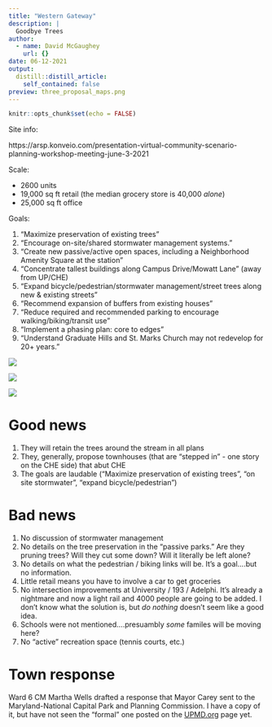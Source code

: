 ```yaml
---
title: "Western Gateway"
description: |
  Goodbye Trees
author:
  - name: David McGaughey
    url: {}
date: 06-12-2021
output:
  distill::distill_article:
    self_contained: false
preview: three_proposal_maps.png
---
```



```r
knitr::opts_chunk$set(echo = FALSE)
```

Site info: 

https://arsp.konveio.com/presentation-virtual-community-scenario-planning-workshop-meeting-june-3-2021

Scale: 

  - 2600 units
  - 19,000 sq ft retail (the median grocery store is 40,000 *alone*)
  - 25,000 sq ft office 

Goals:

1. "Maximize preservation of existing trees"
2. "Encourage on-site/shared stormwater management systems."
3. "Create new passive/active open spaces, including a Neighborhood Amenity Square at the station"
4. "Concentrate tallest buildings along Campus Drive/Mowatt Lane" (away from UP/CHE)
5. "Expand bicycle/pedestrian/stormwater management/street trees along new & existing streets"
6. "Recommend expansion of buffers from existing houses" 
7. "Reduce required and recommended parking to encourage walking/biking/transit use"
8. "Implement a phasing plan: core to edges"
9. "Understand Graduate Hills and St. Marks Church may not redevelop for 20+ years."

![](new_roads.png)

![](three_proposal_maps.png)

![](3_housing_types.png)

# Good news

1. They will retain the trees around the stream in all plans
2. They, generally, propose townhouses (that are "stepped in" - one story on the CHE side) that abut CHE
3. The goals are laudable ("Maximize preservation of existing trees", "on site stormwater", "expand bicycle/pedestrian")

# Bad news

1. No discussion of stormwater management
2. No details on the tree preservation in the "passive parks." Are they pruning trees? Will they cut some down? Will it literally be left alone? 
3. No details on what the pedestrian / biking links will be. It's a goal....but no information. 
4. Little retail means you have to involve a car to get groceries
5. No intersection improvements at University / 193 / Adelphi. It's already a nightmare and now a light rail and 4000 people are going to be added. I don't know what the solution is, but *do nothing* doesn't seem like a good idea.
6. Schools were not mentioned....presuambly *some* familes will be moving here? 
7. No "active" recreation space (tennis courts, etc.)

# Town response
Ward 6 CM Martha Wells drafted a response that Mayor Carey sent to the Maryland-National Capital Park and Planning Commission. I have a copy of it, but have not seen the "formal" one posted on the [UPMD.org](upmd.org) page yet.


